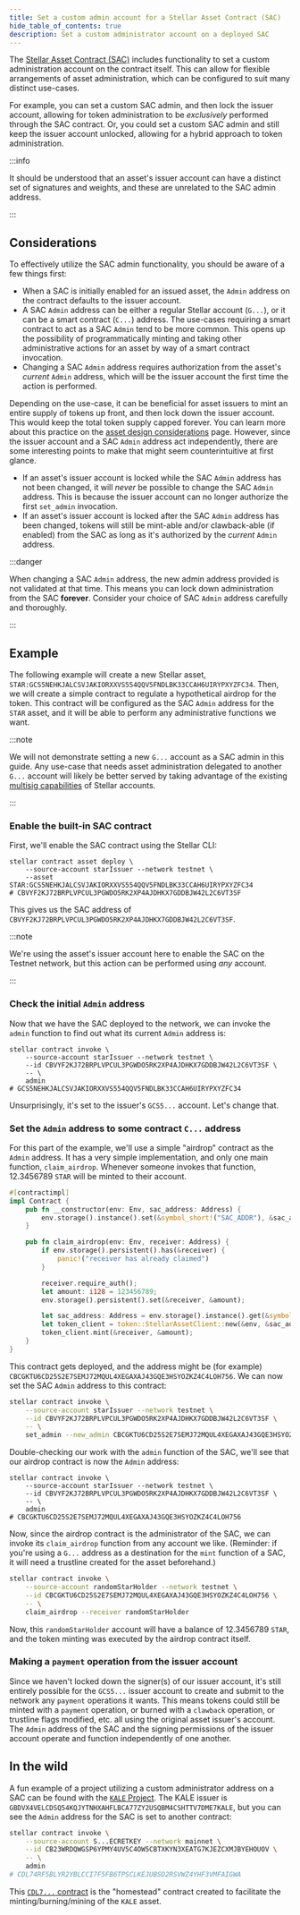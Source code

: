 ```yaml
---
title: Set a custom admin account for a Stellar Asset Contract (SAC)
hide_table_of_contents: true
description: Set a custom administrator account on a deployed SAC
---
```


The [Stellar Asset Contract (SAC)](../../../tokens/stellar-asset-contract.mdx) includes functionality to set a custom administration account on the contract itself. This can allow for flexible arrangements of asset administration, which can be configured to suit many distinct use-cases.

For example, you can set a custom SAC admin, and then lock the issuer account, allowing for token administration to be _exclusively_ performed through the SAC contract. Or, you could set a custom SAC admin and still keep the issuer account unlocked, allowing for a hybrid approach to token administration.

:::info

It should be understood that an asset's issuer account can have a distinct set of signatures and weights, and these are unrelated to the SAC admin address.

:::

## Considerations

To effectively utilize the SAC admin functionality, you should be aware of a few things first:

- When a SAC is initially enabled for an issued asset, the `Admin` address on the contract defaults to the issuer account.
- A SAC `Admin` address can be either a regular Stellar account (`G...`), or it can be a smart contract (`C...`) address. The use-cases requiring a smart contract to act as a SAC `Admin` tend to be more common. This opens up the possibility of programmatically minting and taking other administrative actions for an asset by way of a smart contract invocation.
- Changing a SAC `Admin` address requires authorization from the asset's _current_ `Admin` address, which will be the issuer account the first time the action is performed.

Depending on the use-case, it can be beneficial for asset issuers to mint an entire supply of tokens up front, and then lock down the issuer account. This would keep the total token supply capped forever. You can learn more about this practice on the [asset design considerations](../../../tokens/control-asset-access.mdx#limiting-the-supply-of-an-asset) page. However, since the issuer account and a SAC `Admin` address act independently, there are some interesting points to make that might seem counterintuitive at first glance.

- If an asset's issuer account is locked while the SAC `Admin` address has not been changed, it will _never_ be possible to change the SAC `Admin` address. This is because the issuer account can no longer authorize the first `set_admin` invocation.
- If an asset's issuer account is locked after the SAC `Admin` address has been changed, tokens will still be mint-able and/or clawback-able (if enabled) from the SAC as long as it's authorized by the _current_ `Admin` address.

:::danger

When changing a SAC `Admin` address, the new admin address provided is not validated at that time. This means you can lock down administration from the SAC **forever**. Consider your choice of SAC `Admin` address carefully and thoroughly.

:::

## Example

The following example will create a new Stellar asset, `STAR:GCS5NEHKJALCSVJAKIORXXVS554QQV5FNDLBK33CCAH6UIRYPXYZFC34`. Then, we will create a simple contract to regulate a hypothetical airdrop for the token. This contract will be configured as the SAC `Admin` address for the `STAR` asset, and it will be able to perform any administrative functions we want.

:::note

We will not demonstrate setting a new `G...` account as a SAC admin in this guide. Any use-case that needs asset administration delegated to another `G...` account will likely be better served by taking advantage of the existing [multisig capabilities](../../../learn/fundamentals/transactions/signatures-multisig.mdx) of Stellar accounts.

:::

### Enable the built-in SAC contract

First, we'll enable the SAC contract using the Stellar CLI:

```shell
stellar contract asset deploy \
    --source-account starIssuer --network testnet \
    --asset STAR:GCS5NEHKJALCSVJAKIORXXVS554QQV5FNDLBK33CCAH6UIRYPXYZFC34
# CBVYF2KJ72BRPLVPCUL3PGWDO5RK2XP4AJDHKX7GDDBJW42L2C6VT3SF
```

This gives us the SAC address of `CBVYF2KJ72BRPLVPCUL3PGWDO5RK2XP4AJDHKX7GDDBJW42L2C6VT3SF`.

:::note

We're using the asset's issuer account here to enable the SAC on the Testnet network, but this action can be performed using _any_ account.

:::

### Check the initial `Admin` address

Now that we have the SAC deployed to the network, we can invoke the `admin` function to find out what its current `Admin` address is:

```shell
stellar contract invoke \
    --source-account starIssuer --network testnet \
    --id CBVYF2KJ72BRPLVPCUL3PGWDO5RK2XP4AJDHKX7GDDBJW42L2C6VT3SF \
    -- \
    admin
# GCS5NEHKJALCSVJAKIORXXVS554QQV5FNDLBK33CCAH6UIRYPXYZFC34
```

Unsurprisingly, it's set to the issuer's `GCS5...` account. Let's change that.

### Set the `Admin` address to some contract `C...` address

For this part of the example, we'll use a simple "airdrop" contract as the `Admin` address. It has a very simple implementation, and only one main function, `claim_airdrop`. Whenever someone invokes that function, 12.3456789 `STAR` will be minted to their account.

```rust
#[contractimpl]
impl Contract {
    pub fn __constructor(env: Env, sac_address: Address) {
        env.storage().instance().set(&symbol_short!("SAC_ADDR"), &sac_address);
    }

    pub fn claim_airdrop(env: Env, receiver: Address) {
        if env.storage().persistent().has(&receiver) {
            panic!("receiver has already claimed")
        }

        receiver.require_auth();
        let amount: i128 = 123456789;
        env.storage().persistent().set(&receiver, &amount);

        let sac_address: Address = env.storage().instance().get(&symbol_short!("SAC_ADDR")).unwrap();
        let token_client = token::StellarAssetClient::new(&env, &sac_address);
        token_client.mint(&receiver, &amount);
    }
}
```

This contract gets deployed, and the address might be (for example) `CBCGKTU6CD25S2E7SEMJ72MQUL4XEGAXAJ43GQE3HSYOZKZ4C4LOH756`. We can now set the SAC `Admin` address to this contract:

```sh
stellar contract invoke \
    --source-account starIssuer --network testnet \
    --id CBVYF2KJ72BRPLVPCUL3PGWDO5RK2XP4AJDHKX7GDDBJW42L2C6VT3SF \
    -- \
    set_admin --new_admin CBCGKTU6CD25S2E7SEMJ72MQUL4XEGAXAJ43GQE3HSYOZKZ4C4LOH756
```

Double-checking our work with the `admin` function of the SAC, we'll see that our airdrop contract is now the `Admin` address:

```shell
stellar contract invoke \
    --source-account starIssuer --network testnet \
    --id CBVYF2KJ72BRPLVPCUL3PGWDO5RK2XP4AJDHKX7GDDBJW42L2C6VT3SF \
    -- \
    admin
# CBCGKTU6CD25S2E7SEMJ72MQUL4XEGAXAJ43GQE3HSYOZKZ4C4LOH756
```

Now, since the airdrop contract is the administrator of the SAC, we can invoke its `claim_airdrop` function from any account we like. (Reminder: if you're using a `G...` address as a destination for the `mint` function of a SAC, it will need a trustline created for the asset beforehand.)

```sh
stellar contract invoke \
    --source-account randomStarHolder --network testnet \
    --id CBCGKTU6CD25S2E7SEMJ72MQUL4XEGAXAJ43GQE3HSYOZKZ4C4LOH756 \
    -- \
    claim_airdrop --receiver randomStarHolder
```

Now, this `randomStarHolder` account will have a balance of 12.3456789 `STAR`, and the token minting was executed by the airdrop contract itself.

### Making a `payment` operation from the issuer account

Since we haven't locked down the signer(s) of our issuer account, it's still entirely possible for the `GCS5...` issuer account to create and submit to the network any `payment` operations it wants. This means tokens could still be minted with a `payment` operation, or burned with a `clawback` operation, or trustline flags modified, etc. all using the original asset issuer's account. The `Admin` address of the SAC and the signing permissions of the issuer account operate and function independently of one another.

## In the wild

A fun example of a project utilizing a custom administrator address on a SAC can be found with the [`KALE` Project](https://github.com/kalepail/KALE-sc). The KALE issuer is `GBDVX4VELCDSQ54KQJYTNHXAHFLBCA77ZY2USQBM4CSHTTV7DME7KALE`, but you can see the `Admin` address for the SAC is set to another contract:

```sh
stellar contract invoke \
    --source-account S...ECRETKEY --network mainnet \
    --id CB23WRDQWGSP6YPMY4UV5C4OW5CBTXKYN3XEATG7KJEZCXMJBYEHOUOV \
    -- \
    admin
# CDL74RF5BLYR2YBLCCI7F5FB6TPSCLKEJUBSD2RSVWZ4YHF3VMFAIGWA
```

This [`CDL7...` contract](https://stellar.expert/explorer/public/contract/CDL74RF5BLYR2YBLCCI7F5FB6TPSCLKEJUBSD2RSVWZ4YHF3VMFAIGWA) is the "homestead" contract created to facilitate the minting/burning/mining of the `KALE` asset.
